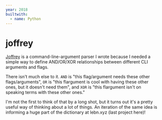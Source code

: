 ```yaml
---
year: 2018
builtwith:
  - name: Python
---
```


# joffrey

[Joffrey](https://github.com/supposedly/joffrey) is a command-line-argument parser I wrote because I needed a simple way to
define AND/OR/XOR relationships between different CLI arguments and flags.

There isn't much else to it. `AND` is "this flag/argument needs these other flags/arguments", `OR` is "this flargument is
cool with having these other ones, but it doesn't need them", and `XOR` is "this flargument isn't on speaking terms
with these other ones."

I'm not the first to think of that by a long shot, but it turns out it's a pretty useful way of thinking about a lot
of things. An iteration of the same idea is informing a huge part of the dictionary at lebn.xyz (last project here)!
